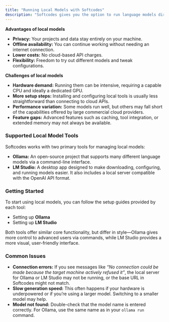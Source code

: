 ```yaml
---
title: "Running Local Models with Softcodes"
description: "Softcodes gives you the option to run language models directly on your own computer using tools like Ollama and LM Studio. Running models locally can be appealing for several reasons:"
---
```


**Advantages of local models**

- **Privacy:** Your projects and data stay entirely on your machine.
- **Offline availability:** You can continue working without needing an internet connection.
- **Lower costs:** No cloud-based API charges.
- **Flexibility:** Freedom to try out different models and tweak configurations.

**Challenges of local models**

- **Hardware demand:** Running them can be intensive, requiring a capable CPU and ideally a dedicated GPU.
- **More setup steps:** Installing and configuring local tools is usually less straightforward than connecting to cloud APIs.
- **Performance variation:** Some models run well, but others may fall short of the capabilities offered by large commercial cloud providers.
- **Feature gaps:** Advanced features such as caching, tool integration, or extended memory may not always be available.

### Supported Local Model Tools

Softcodes works with two primary tools for managing local models:

- **Ollama:** An open-source project that supports many different language models via a command-line interface.
- **LM Studio:** A desktop app designed to make downloading, configuring, and running models easier. It also includes a local server compatible with the OpenAI API format.

### Getting Started

To start using local models, you can follow the setup guides provided by each tool:

- Setting up **Ollama**
- Setting up **LM Studio**

Both tools offer similar core functionality, but differ in style—Ollama gives more control to advanced users via commands, while LM Studio provides a more visual, user-friendly interface.

### Common Issues

- **Connection errors:** If you see messages like _“No connection could be made because the target machine actively refused it”_, the local server for Ollama or LM Studio may not be running, or the base URL in Softcodes might not match.
- **Slow generation speed:** This often happens if your hardware is underpowered or if you’re using a larger model. Switching to a smaller model may help.
- **Model not found:** Double-check that the model name is entered correctly. For Ollama, use the same name as in your `ollama run` command.